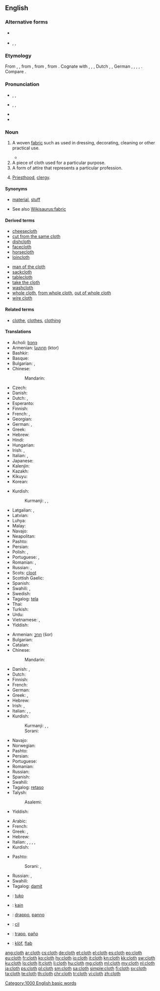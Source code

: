 ==English==

===Alternative forms===
* {{l|en|cloath}} {{qualifier|obsolete}}
* {{l|en|clath}}, {{l|en|clathe}}, {{l|en|claith}} {{qualifier|Scotland}}

===Etymology===
From {{etyl|enm|en}} {{term|cloth|lang=enm}}, {{term|clath|lang=enm}}, from {{etyl|ang|en}} {{term/t|ang|clāþ||cloth, clothes, covering, sail}}, from {{etyl|gem-pro|en}} {{term/t|gem-pro|*klaiþą||garment}}, from {{etyl|ine-pro|en}} {{term/t|ine-pro|*gleyt-||to cling to, cleave, stick}}. Cognate with {{etyl|sco|-}} {{term|clath||cloth|lang=sco}}, {{etyl|frr|-}} {{term|klaid||dress, garment|lang=frr}}, {{etyl|fy|-}} {{term|kleed||cloth, article of clothing|lang=fy}}, Dutch {{term|kleed||robe, dress|lang=nl}}, {{etyl|nds|-}} {{term|kleed||dress, garment|lang=nds}}, German {{term|Kleid||dress, garment|lang=de}}, {{etyl|da|-}} {{term|klæde||cloth, dress|lang=da}}, {{etyl|sv|-}} {{term|kläde||cloth|lang=sv}}, {{etyl|is|-}} {{term|klæði||cloth, dressing|lang=is}}, {{etyl|ang|-}} {{term/t|ang|clīþan||to adhere, stick}}. Compare {{etyl|sq|-}} {{term|ngjit||to stick, attach, glue|lang=sq}}.

===Pronunciation===
* {{a|UK}} {{enPR|klŏth}}, {{IPA|/klɒθ/}}, {{X-SAMPA|/klQT/}}
* {{a|US}} {{enPR|klôth|kläth}}, {{IPA|/klɔθ/|/klɑθ/}}, {{X-SAMPA|/klOT/|/klAT/}}
* {{rhymes|ɒθ}}
* {{audio|en-us-cloth.ogg|Audio (US)}}

===Noun===
{{en-noun|cloths|clothes}}

# {{context|uncountable|lang=en}} A woven [[fabric]] such as used in dressing, decorating, cleaning or other practical use.
#*{{quote-book|year=1905|author=[[w:Emma Orczy|Baroness Emmuska Orczy]]
|title=[[w:The Case of Miss Elliott|The Lisson Grove Mystery]]
|chapter=2|url=http://openlibrary.org/works/OL8479084W
|passage=“H'm&nbsp;!&rdquo; he said, &ldquo;so, so&mdash;it is a tragedy in a prologue and three acts. I am going down this afternoon to see the curtain fall for the third time on what [...] will prove a good burlesque&nbsp;; but it all began dramatically enough. It was last Saturday […] that two boys, playing in the little spinney just outside Wembley Park Station, came across three large parcels done up in American '''cloth'''.&nbsp;[…]”}}
# A piece of cloth used for a particular purpose.
# A form of attire that represents a particular profession.
# {{context|in idioms|lang=en}} [[priesthood|Priesthood]], [[clergy]].

====Synonyms====
* {{sense|woven fabric}} [[material]], [[stuff]]
* See also [[Wikisaurus:fabric]]

====Derived terms====
{{rel-top|terms derived from "cloth"}}
* [[cheesecloth]]
* [[cut from the same cloth]]
* [[dishcloth]]
* [[facecloth]]
* [[horsecloth]]
* [[loincloth]]
{{rel-mid}}
* [[man of the cloth]]
* [[sackcloth]]
* [[tablecloth]]
* [[take the cloth]]
* [[washcloth]]
* [[whole cloth]], [[from whole cloth]], [[out of whole cloth]]
* [[wire cloth]]
{{rel-bottom}}

====Related terms====
* [[clothe]], [[clothes]], [[clothing]]

====Translations====
{{trans-top|woven fabric}}
* Acholi: [[bɔŋɔ]]
* Armenian: [[կտոր]] (ktor)
* Bashkir: {{t|ba|туҡыма}}
* Basque: {{t|eu|mantar}}
* Bulgarian: {{t+|bg|платно|n}},  {{t+|bg|сукно|n}}
* Chinese:
*: Mandarin: {{t+|cmn|布|tr=bù|sc=Hani}}
* Czech: {{t+|cs|látka|f}}
* Danish: {{t|da|stof|n}}
* Dutch: {{t+|nl|doek|n}}, {{t+|nl|kleed|n}}
* Esperanto: {{t|eo|ŝtofo}}
* Finnish: {{t+|fi|kangas}}
* French: {{t+|fr|tissu|m}}, {{t+|fr|étoffe|f}}
* Georgian: {{t|ka|ქსოვილი|sc=Geor}}
* German: {{t+|de|Stoff|m}}, {{t+|de|Tuch|n}}
* Greek: {{t+|el|ύφασμα|n|tr=ýfasma|sc=Grek}}
* Hebrew: {{t+|he|בד|m|tr=bad}}
* Hindi: {{t|hi|कपड़ा|m|tr=kapṛā|sc=Deva}}
* Hungarian: {{t+|hu|ruha}}
* Irish: {{t|ga|éadach|m}}, {{t|ga|anairt|f}}
* Italian: {{t+|it|stoffa|f}}, {{t+|it|tessuto|m}}
* Japanese: {{t+|ja|布|tr=[[ぬの]], nuno}}
* Kalenjin: {{t|kln|sret}}
* Kazakh: {{t+|kk|мата|tr=mata|sc=Cyrl}}
* Kikuyu: {{t|ki|nguo}}
* Korean: {{t+|ko|천|tr=cheon|sc=Kore}}
{{trans-mid}}
* Kurdish:
*: Kurmanji: {{t+|ku|cil}} {{g|m}}, {{t+|ku|libas}}, {{t+|ku|cilûberg}}
* Latgalian: {{t|ltg|audaklys|m}}, {{t|ltg|drēbe|f}}
* Latvian: {{t|lv|audums|m}}
* Luhya: {{t|luy|engubo}}
* Malay: {{t|ms|kain}}
* Navajo: {{t|nv|naakʼaʼatʼą́hí}}
* Neapolitan: {{t|nap|veste}}
* Pashto: {{t|ps|ټوكر|m|tr=ttukər|sc=ps-Arab}}
* Persian: {{t+|fa|پارچه|tr=pârče|sc=fa-Arab}}
* Polish: {{t+|pl|materiał|m}}, {{t+|pl|tkanina|f}}
* Portuguese: {{t+|pt|pano|m}}, {{t+|pt|tecido|m}}
* Romanian: {{t|ro|pânză|f}},  {{t|ro|stofă|f}}
* Russian: {{t+|ru|ткань|f|tr=tkan'}}, {{t+|ru|материя|f|tr=mat'érija}}
* Scots: [[cloot]]
* Scottish Gaelic: {{t|gd|aodach|m}}
* Spanish: {{t+|es|tela|f}}
* Swahili: {{t+|sw|nguo}},  {{t+|sw|vazi}}
* Swedish: {{t+|sv|tyg|n}}
* Tagalog: [[tela]]
* Thai: {{t+|th|ผ้า|tr=pâa|sc=Thai}}
* Turkish: {{t+|tr|kumaş}}
* Urdu: {{t|ur|کپڑا|m|tr=kapṛā|sc=ur-Arab}}
* Vietnamese: {{t+|vi|vải}}, {{t|vi|vải vóc}}
* Yiddish: {{t|yi|געוועב|n|tr=geveb|sc=Hebr}}
{{trans-bottom}}

{{trans-top|a piece of cloth}}
* Armenian: [[շոր]] (šor)
* Bulgarian: {{t+|bg|парцал|m}}
* Catalan: {{t|ca|drap|m}}
* Chinese:
*: Mandarin: {{t+|cmn|衣服|tr=yīfú|sc=Hans}}
* Danish: {{t+|da|tøj|n}}, {{t|da|klæde|n}}
* Dutch: {{t+|nl|vod|f}}
* Finnish: {{t+|fi|vaate}}
* French: {{t+|fr|tissu|m}}
* German: {{t+|de|Kleidungsstück|n}}
* Greek: {{t+|el|ύφασμα|n|tr=ýfasma|sc=Grek}}, {{t+|el|πανί|n|tr=paní|sc=Grek}}
* Hebrew: {{t+|he|בד|m|tr=bad}}
* Irish: {{t|ga|éadach|m}}, {{t|ga|anairt|f}}
* Italian: {{t+|it|panno|m}}, {{t+|it|straccio|m}}, {{t+|it|cencio|m}}
* Kurdish:
*: Kurmanji: {{t+|ku|cil}} {{g|m}}, {{t+|ku|libas}}, {{t+|ku|cilûberg}}
*: Sorani: {{t+|ku|په‌ڕۆ|tr=perro|?}}
{{trans-mid}}
* Navajo: {{t|nv|naakʼaʼatʼą́hí}}
* Norwegian: {{t+|no|stoff|n}}
* Pashto: {{t|ps|ټوكر|m|tr=ttukər|sc=ps-Arab}}
* Persian: {{t|fa|پارچه، قماش|sc=fa-Arab}}
* Portuguese: {{t+|pt|pano|m}}
* Romanian: {{t|ro|cârpă|f}}
* Russian: {{t+|ru|тряпка|f|tr=tr'ápka}}
* Spanish: {{t+|es|trapo|m}}
* Swahili: {{t+|sw|nguo}}
* Tagalog: [[retaso]]
* Talysh:
*: Asalemi: {{t|tly|پارچه|tr=pârca|sc=fa-Arab}}
* Yiddish: {{t|yi|טוך|n|tr=tukh|sc=Hebr}}
{{trans-bottom}}

{{trans-top|a form of attire}}
* Arabic: {{t+|ar|قماش|tr=khumash|sc=Arab}}
* French: {{t+|fr|tenue|f}}
* Greek: {{t+|el|στολή|f|tr=stolí|sc=Grek}}, {{t+|el|ένδυμα|n|tr=éndyma|sc=Grek}}
* Hebrew: {{t|he|תלבושת|f|tr=tilbóshet}}
* Italian: {{t+|it|abbigliamento|m}}, {{t|it|tonaca|f}}, {{t+|it|abito|m}}, {{t|it|vestiario|m}}, {{t+|it|tenuta|f}}
* Kurdish:
{{trans-mid}}
* Pashto: {{t|ps|ټوكر|m|tr=ttukər|sc=ps-Arab}}
*: Sorani: {{t|ku|جل|tr=cil|sc=ku-Arab}}, {{t+|ku|به‌رگ|tr=berg|sc=ku-Arab}}
* Russian: {{t+|ru|мундир|m|tr=mundír}}, {{t+|ru|форма|f|tr=fórma}}
* Swahili: {{t+|sw|nguo}}
* Tagalog: [[damit]]
{{trans-bottom}}

{{checktrans-top}}
* {{ttbc|eo}}: [[tuko]]
* {{ttbc|id}}: [[kain]]
* {{ttbc|ia}}: [[drappo]], [[panno]]
* {{ttbc|ku}}: [[cil]]
* {{ttbc|es}}: [[trapo]], [[paño]]
* {{ttbc|vo}}: [[klöf]], [[flab#Volapük|flab]]
{{trans-bottom}}

[[Category:1000 English basic words]]

[[ang:cloth]]
[[ar:cloth]]
[[cs:cloth]]
[[de:cloth]]
[[et:cloth]]
[[el:cloth]]
[[es:cloth]]
[[eo:cloth]]
[[eu:cloth]]
[[fr:cloth]]
[[ko:cloth]]
[[hy:cloth]]
[[io:cloth]]
[[it:cloth]]
[[kn:cloth]]
[[kk:cloth]]
[[sw:cloth]]
[[ku:cloth]]
[[lo:cloth]]
[[lt:cloth]]
[[li:cloth]]
[[hu:cloth]]
[[mg:cloth]]
[[ml:cloth]]
[[my:cloth]]
[[nl:cloth]]
[[ja:cloth]]
[[ps:cloth]]
[[pl:cloth]]
[[sm:cloth]]
[[sa:cloth]]
[[simple:cloth]]
[[fi:cloth]]
[[sv:cloth]]
[[ta:cloth]]
[[te:cloth]]
[[th:cloth]]
[[chr:cloth]]
[[tr:cloth]]
[[vi:cloth]]
[[zh:cloth]]